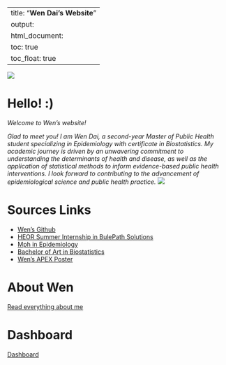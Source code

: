 
---
title: "**Wen Dai's Website**"
output: 
  html_document:
    toc: true
    toc_float: true
---

![](image/welcome.gif)

# Hello! :)
*Welcome to Wen's website!*

*Glad to meet you! I am Wen Dai, a second-year Master of Public Health student specializing in Epidemiology with certificate in Biostatistics. My academic journey is driven by an unwavering commitment to understanding the determinants of health and disease, as well as the application of statistical methods to inform evidence-based public health interventions. I look forward to contributing to the advancement of epidemiological science and public health practice.*
![](image/wd.jpg)

# Sources Links
* [Wen's Github](https://github.com/WenDai-MPH)
* [HEOR Summer Internship in BulePath Solutions](https://www.bluepathsolutions.com/health-economics-outcomes-research/)
* [Mph in Epidemiology](http://www.publichealth.columbia.edu/academics/degrees/master-public-health/columbia-mph/epidemiology)
* [Bachelor of Art in Biostatistics](https://statistics.as.virginia.edu)
* [Wen's APEX Poster](https://www.epidemiologymsd.com/_files/ugd/1a4c4d_996ce230b9e44e968aac5f083639ee46.pdf)

# About Wen
[Read everything about me](about.html)

# Dashboard
[Dashboard ](Dashboard.html)
